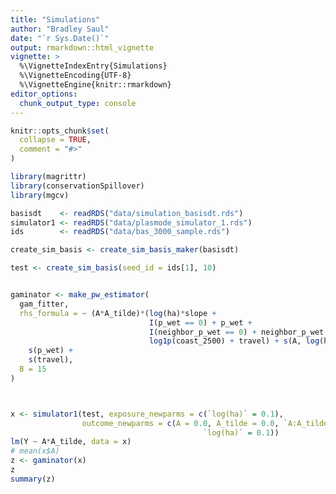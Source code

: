 ```yaml
---
title: "Simulations"
author: "Bradley Saul"
date: "`r Sys.Date()`"
output: rmarkdown::html_vignette
vignette: >
  %\VignetteIndexEntry{Simulations}
  %\VignetteEncoding{UTF-8}
  %\VignetteEngine{knitr::rmarkdown}
editor_options: 
  chunk_output_type: console
---
```


```r
knitr::opts_chunk$set(
  collapse = TRUE,
  comment = "#>"
)
```

```r
library(magrittr)
library(conservationSpillover)
library(mgcv)
```

```r
basisdt    <- readRDS("data/simulation_basisdt.rds")
simulator1 <- readRDS("data/plasmode_simulator_1.rds")
ids        <- readRDS("data/bas_3000_sample.rds")
```

```r
create_sim_basis <- create_sim_basis_maker(basisdt)

test <- create_sim_basis(seed_id = ids[1], 10)


gaminator <- make_pw_estimator(
  gam_fitter,
  rhs_formula = ~ (A*A_tilde)*(log(ha)*slope +
                               I(p_wet == 0) + p_wet +
                               I(neighbor_p_wet == 0) + neighbor_p_wet +
                               log1p(coast_2500) + travel) + s(A, log(ha)) + s(A, slope) +
    s(p_wet) +
    s(travel),
  B = 15
)



x <- simulator1(test, exposure_newparms = c(`log(ha)` = 0.1),
                outcome_newparms = c(A = 0.0, A_tilde = 0.0, `A:A_tilde` = 0.0,
                                           `log(ha)` = 0.1))
lm(Y ~ A*A_tilde, data = x)
# mean(x$A)
z <- gaminator(x)
z
summary(z)

```